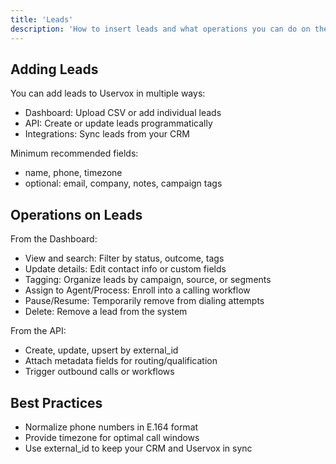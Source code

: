 ```yaml
---
title: 'Leads'
description: 'How to insert leads and what operations you can do on them'
---
```


## Adding Leads

You can add leads to Uservox in multiple ways:

- Dashboard: Upload CSV or add individual leads
- API: Create or update leads programmatically
- Integrations: Sync leads from your CRM

Minimum recommended fields:

- name, phone, timezone
- optional: email, company, notes, campaign tags

## Operations on Leads

From the Dashboard:

- View and search: Filter by status, outcome, tags
- Update details: Edit contact info or custom fields
- Tagging: Organize leads by campaign, source, or segments
- Assign to Agent/Process: Enroll into a calling workflow
- Pause/Resume: Temporarily remove from dialing attempts
- Delete: Remove a lead from the system

From the API:

- Create, update, upsert by external_id
- Attach metadata fields for routing/qualification
- Trigger outbound calls or workflows

## Best Practices

- Normalize phone numbers in E.164 format
- Provide timezone for optimal call windows
- Use external_id to keep your CRM and Uservox in sync
